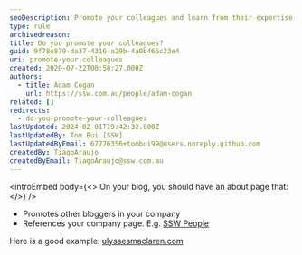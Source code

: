 ```yaml
---
seoDescription: Promote your colleagues and learn from their expertise at [SSW People](https -//www.ssw.com.au/people/)!
type: rule
archivedreason:
title: Do you promote your colleagues?
guid: 9f78e879-da37-4316-a29b-4a0b466c23e4
uri: promote-your-colleagues
created: 2020-07-22T00:50:27.000Z
authors:
  - title: Adam Cogan
    url: https://ssw.com.au/people/adam-cogan
related: []
redirects:
  - do-you-promote-your-colleagues
lastUpdated: 2024-02-01T19:42:32.000Z
lastUpdatedBy: Tom Bui [SSW]
lastUpdatedByEmail: 67776356+tombui99@users.noreply.github.com
createdBy: TiagoAraujo
createdByEmail: TiagoAraujo@ssw.com.au
---
```


<introEmbed
  body={<>
On your blog, you should have an about page that:
  </>}
/>
* Promotes other bloggers in your company
* References your company page. E.g. [SSW People](https://www.ssw.com.au/people/)

Here is a good example: [ulyssesmaclaren.com](https://ulyssesmaclaren.com)
